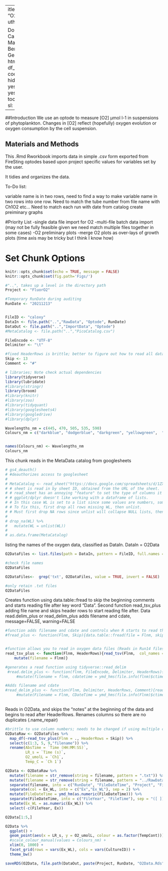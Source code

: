  ---
title: "O2ImportTidy"
author:

- Douglas A. Campbell
- Maximilian Berthold
- Laurel Genge
output:
  html_document:
    df_print: paged
    code_folding: hide
    keep_md: yes
    fig_caption: yes
    toc: TRUE
    toc_float: TRUE
csl: plos-one.csl
---

##Introduction
We use an optode to measure [O2] µmol l-1 in suspensions of phytoplankton.
Changes in [O2] reflect (hopefully) oxygen evolution or oxygen consumption by the cell suspension.

## Materials and Methods

This .Rmd Rworkbook imports data in simple .csv form exported from FireSting optodes based upon project specific values for variables set by the user.

It tidies and organizes the data.

To-Do list:

variable name is in two rows, need to find a way to make variable name in two rows into one row.
Need to match the tube number from file name with Ch1O2 etc... 
Need to match each run with date from catalog
create preiminary graphs

#Priority List
-single data file import for O2
-multi-file batch data import (may not be fully feasible given we need match multiple files together in some cases)
-O2 preliminary plots
-merge O2 plots as over-lays of growth plots (time axis may be tricky but I think I know how)

# Set Chunk Options
```r
knitr::opts_chunk$set(echo = TRUE, message = FALSE)
knitr::opts_chunk$set(fig.path='Figs/')
```

```r
#"..", takes up a level in the directory path
Project <- "FluorO2"

#Temporary RunDate during auditing
RunDate <- "20211213"


FileID <- "caloxy"
DataIn <- file.path("..","RawData", "Optode", RunDate)
DataOut <- file.path("..","ImportData", "Optode")
#MetaCatalog <- file.path("..","PicoCatalog.csv")

FileEncode <- "UTF-8" 
Delimiter <- "\t"

#fixed HeaderRows is brittle; better to figure out how to read all data starting at line that contains 'key'
Skip <- 13
Comment <- "#"

```

```r
# libraries; Note check actual dependencies
library(tidyverse)
library(lubridate)
#library(stringr)
library(broom)
#library(knitr)
#library(zoo)
#library(tidyquant)
#library(googlesheets4)
#library(googledrive)
#library(dplyr)
```

```r
Wavelengths_nm = c(445, 470, 505, 535, 590)
Colours_nm = c("darkblue", "dodgerblue", "darkgreen", "yellowgreen",  "darkorange")


names(Colours_nm) <- Wavelengths_nm
Colours_nm

```

This chunk reads in the MetaData catalog from googlesheets 
```r
# gs4_deauth()
# #deauthorizes access to googlesheet
# 
# MetaCatalog <- read_sheet("https://docs.google.com/spreadsheets/d/1ZXpwR7Gfto-uRzVdXzMpQF4frbrvMLH_IyLqonFZRSw/edit#gid=0") %>%
# # sheet is read in by sheet ID, obtained from the URL of the sheet.
# # read_sheet has an annoying "feature" to set the type of columns it can't parse to a list.
# # ggplot/dplyr doesn't like working with a dataframe of lists.
# # In this case WL is set to a list since some values are numbers, some are strings, some are blank.
# # To fix this, first drop all rows missing WL, then unlist.
# # Must first drop NA rows since unlist will collapse NULL lists, then the unlisted WL is a shorter length than original WL column, which mutate doesn't like.
# 
# drop_na(WL) %>%
#   mutate(WL = unlist(WL))
# 
# as.data.frame(MetaCatalog)
```

listing the names of the oxygen data, classified as DataIn. DataIn = O2Data 
```r

O2DataFiles <- list.files(path = DataIn, pattern = FileID, full.names = TRUE)

#check file names
O2DataFiles

O2DataFiles<-  grep('txt', O2DataFiles, value = TRUE, invert = FALSE)

#only retain .txt files
O2DataFiles
```

Creates function using data.table::fread to skip the beginning comments and starts reading file after key word "Data". Second function read_tsv_plus adding file name and skips header rows to start reading file after. Data read.delim_plus or read_delim_plus adds filename and cdate, message=FALSE, warning=FALSE
```r

#function adds filename and cdate and controls when R starts to read the file, skips header rows
#fread_plus <- function(Flnm, Skip){data.table::fread(file = Flnm, skip = "Date [A Ch.1 Main]" ) %>% mutate(Filename = Flnm, CDateTime = ymd_hms(file.info(Flnm)$ctime))}


#function allows you to read in oxygen data files (Reads in Run14 files)
read_tsv_plus <- function(Flnm, HeaderRows){read_tsv(Flnm,  col_names = TRUE,  comment = Comment, skip = HeaderRows) %>%
    mutate(filename = Flnm)}

#generates a read function using tidyverse::read_delim
 #read.delim_plus <- function(flnm, FileEncode, Delimiter, HeaderRows){read.delim(flnm, fileEncoding = FileEncode, sep = Delimiter,  skip = HeaderRows, row.names = NULL) %>%
     #mutate(filename = flnm, cdatetime = ymd_hms(file.info(flnm)$ctime))}

#Adds filename and cdate
#read_delim_plus <- function(Flnm, Delimiter, HeaderRows, Comment){read_delim(file = Flnm, delim = Delimiter, comment = Comment, skip = HeaderRows) %>%
     #mutate(Filename = Flnm, CDateTime = ymd_hms(file.info(Flnm)$ctime))}
 
```


Reads in O2Data, and skips the "notes" at the beginning of the data and begins to read after HeaderRows. Renames columns so there are no duplicates (.name_repair)
```r

#brittle to use column numbers; needs to be changed if using multiple channels
O2DataRaw <- O2DataFiles %>% 
  map_df(~read_tsv_plus(Flnm = ., HeaderRows = Skip)) %>%
  select(c(1:3, 5, 9,"filename")) %>%
  rename(AbsTime = `Time (HH:MM:SS)`,
         LR_s = `Time (s)`,
         O2_umolL = `Ch1`, 
         Temp_C = `Ch 1`)

O2Data <- O2DataRaw %>%
  mutate(filename = str_remove(string = filename, pattern = ".txt")) %>%
  mutate(filename = str_remove(string = filename, pattern = "../RawData/Optode/")) %>%  
  separate(filename, into = c("RunDate", "FileDateTime", "Project", "FileID", "CultureID", "AL_WL", "Ex_WL", "TempCont"), sep = "([\\/\\_\\_\\_\\_\\_])", remove = FALSE) %>%
  separate(col = Ex_WL, into = c("Ex","Ex_WL"), sep = 2) %>%
  mutate(FileDateTime = ymd_hm(as.numeric(FileDateTime))) %>%
  separate(FileDateTime, into = c("FileYear", "FileTime"), sep = "([ ])", remove = TRUE) %>%
  mutate(Ex_WL = as.numeric(Ex_WL)) %>%
  select(-c(FileYear, Ex))

O2Data[1:5,]
```

```r
O2Data %>%
  ggplot() +
  geom_point(aes(x = LR_s, y = O2_umolL, colour = as.factor(TempCont))) +
  #scale_colour_manual(values = Colours_nm) +
  xlim(0, 1000) +
  facet_grid(rows = vars(Ex_WL), cols = vars(CultureID)) +
  theme_bw()
```


```r
saveRDS(O2Data, file.path(DataOut, paste(Project, RunDate, "O2Data.Rds", sep = "_"), fsep = .Platform$file.sep))
```



